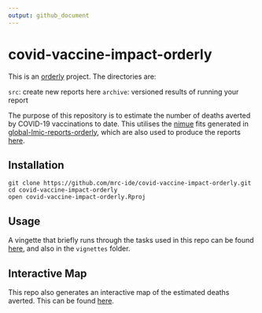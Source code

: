 ```yaml
---
output: github_document
---
```


<!-- README.md is generated from README.Rmd. Please edit that file -->

# covid-vaccine-impact-orderly

This is an [orderly](https://github.com/vimc/orderly) project. The directories are:

`src`: create new reports here
`archive`: versioned results of running your report

The purpose of this repository is to estimate the number of deaths averted by COVID-19 vaccinations to date. This utilises the [nimue](https://github.com/mrc-ide/nimue) fits generated in [global-lmic-reports-orderly](https://github.com/mrc-ide/global-lmic-reports-orderly), which are also used to produce the reports [here](https://mrc-ide.github.io/global-lmic-reports/).

## Installation

```
git clone https://github.com/mrc-ide/covid-vaccine-impact-orderly.git
cd covid-vaccine-impact-orderly
open covid-vaccine-impact-orderly.Rproj
```

## Usage

A vingette that briefly runs through the tasks used in this repo can be found [here](https://mrc-ide.github.io/covid-vaccine-impact-orderly/create_report.html), and also in the `vignettes` folder.

## Interactive Map

This repo also generates an interactive map of the estimated deaths averted. This can be found [here](https://mrc-ide.github.io/covid-vaccine-impact-orderly/web-map.html).

